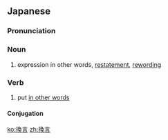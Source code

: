 ==Japanese==
{{ja-kanjitab|かん|げん|yomi=on}}

===Pronunciation===
{{ja-pron|かんげん|y=on}}

===Noun===
{{ja-noun|かんげん}}

# expression in other words, [[restatement]], [[rewording]]

===Verb===
{{ja-verb-suru|tr=both|かんげん}}

# put [[in other words]]

====Conjugation====
{{ja-suru|かんげん}}

[[ko:換言]]
[[zh:換言]]